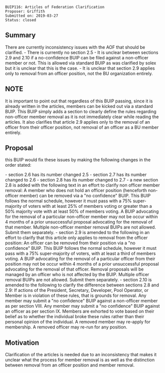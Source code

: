<pre>
BUIP116: Articles of Federation Clarification
Proposer: Griffith 
Submitted on: 2019-03-27
Status: closed
</pre>

==Summary==
There are currently inconsistency issues with the AOF that should be clarified.
- There is currently no section 2.5
- It is unclear between sections 2.9 and 2.10 if a no-confidence BUIP can be filed against a non-officer member or not. This is allowed via standard BUIP as was clarified by solex but it is unclear that this is the case.
- It is unclear that section 2.9 applies only to removal from an officer position, not the BU organization entirely.

==NOTE==
It is important to point out that regardless of this BUIP passing, since it is already written in the articles, members can be kicked out via a standard BUIP. This BUIP simply adds a section to clearly define the rules regarding non-officer member removal as it is not immediately clear while reading the articles. It also clarifies that article 2.9 applies only to the removal of an officer from their officer position, not removal of an officer as a BU member entirely.

==Proposal==
this BUIP would fix these issues by making the following changes in the order stated:

- section 2.6 has its number changed 2.5
- section 2.7 has its number changed to 2.6
- section 2.8 has its number changed to 2.7
- a new section 2.8 is added with the following text in an effort to clarify non officer member removal:
A member who does not hold an officer position (henceforth non-officer member) can be removed via a "no confidence" BUIP. This BUIP follows the normal schedule, however it must pass with a 75% super-majority of voters with at least 25% of members voting or greater than a 50% majority vote with at least 50% of members voting. A BUIP advocating for the removal of a particular non-officer member may not be occur within 4 months of a prior unsuccessful proposal advocating for the removal of that member. Multiple non-officer member removal BUIPs are not allowed. Submit them separately.
- section 2.9 is amended to the following in an effort to clarify that this article only applies to removal from the officer position:
An officer can be removed from their position via a "no confidence" BUIP. This BUIP follows the normal schedule, however it must pass with a 75% super-majority of voters, with at least a third of members voting. A BUIP advocating for the removal of a particular officer from their position may not be occur within 4 months of a prior unsuccessful proposal advocating for the removal of that officer. Removal proposals will be managed by an officer who is not affected by the BUIP. Multiple officer removal BUIPs are not allowed. Submit them separately.
- section 2.10 is amended to the following to clarify the difference between sections 2.8 and 2.9:
If actions of the President, Secretary, Developer, Pool Operator, or Member is in violation of these rules, that is grounds for removal. Any member may submit a "no confidence" BUIP against a non-officer member as per section VIII. Any member may submit a "no confidence" BUIP against an officer as per section IX. Members are exhorted to vote based on their belief as to whether the individual broke these rules rather than their personal opinion of the individual. A removed member may re-apply for membership. A removed officer may re-run for any position.

==Motivation==
Clarification of the articles is needed due to an inconsistency that makes it unclear what the process for member removal is as well as the distinction between removal from an officer position and member removal.
